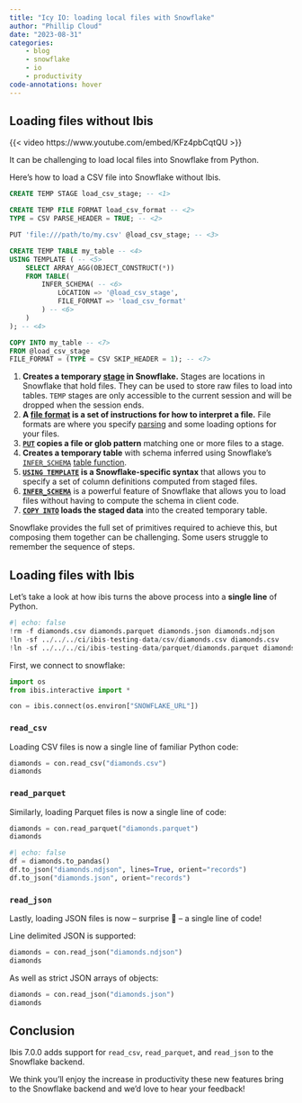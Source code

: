 ```yaml
---
title: "Icy IO: loading local files with Snowflake"
author: "Phillip Cloud"
date: "2023-08-31"
categories:
    - blog
    - snowflake
    - io
    - productivity
code-annotations: hover
---
```

## Loading files without Ibis

{{< video https://www.youtube.com/embed/KFz4pbCqtQU >}}

It can be challenging to load local files into Snowflake from Python.

Here's how to load a CSV file into Snowflake without Ibis.

```sql
CREATE TEMP STAGE load_csv_stage; -- <1>

CREATE TEMP FILE FORMAT load_csv_format -- <2>
TYPE = CSV PARSE_HEADER = TRUE; -- <2>

PUT 'file:///path/to/my.csv' @load_csv_stage; -- <3>

CREATE TEMP TABLE my_table -- <4>
USING TEMPLATE ( -- <5>
    SELECT ARRAY_AGG(OBJECT_CONSTRUCT(*))
    FROM TABLE(
        INFER_SCHEMA( -- <6>
            LOCATION => '@load_csv_stage',
            FILE_FORMAT => 'load_csv_format'
        ) -- <6>
    )
); -- <4>

COPY INTO my_table -- <7>
FROM @load_csv_stage
FILE_FORMAT = (TYPE = CSV SKIP_HEADER = 1); -- <7>
```

1. **Creates a temporary [stage](https://docs.snowflake.com/en/sql-reference/sql/create-stage) in Snowflake.** Stages are locations in Snowflake that hold files. They can be used to store raw files to load into tables. `TEMP` stages are only accessible to the current session and will be dropped when the session ends.
2. **A [file format](https://docs.snowflake.com/en/sql-reference/sql/create-file-format) is a set of instructions for how to interpret a file.** File formats are where you specify [parsing](https://docs.snowflake.com/sql-reference/sql/create-file-format#type-csv) and some loading options for your files.
3. **[`PUT`](https://docs.snowflake.com/en/sql-reference/sql/put) copies a file or glob pattern** matching one or more files to a stage.
4. **Creates a temporary table** with schema inferred using Snowflake's [`INFER_SCHEMA`](https://docs.snowflake.com/en/sql-reference/functions/infer_schema) [table function](https://docs.snowflake.com/en/sql-reference/functions-table).
5. **[`USING TEMPLATE`](https://docs.snowflake.com/sql-reference/sql/create-table#create-table-using-template) is a Snowflake-specific syntax** that allows you to specify a set of column definitions computed from staged files.
6. **[`INFER_SCHEMA`](https://docs.snowflake.com/en/sql-reference/functions/infer_schema)** is a powerful feature of Snowflake that allows you to load files without having to compute the schema in client code.
7. **[`COPY INTO`](https://docs.snowflake.com/en/sql-reference/sql/copy-into-table) loads the staged data** into the created temporary table.

Snowflake provides the full set of primitives required to achieve this, but
composing them together can be challenging. Some users struggle to remember the
sequence of steps.

## Loading files with Ibis

Let's take a look at how ibis turns the above process into a **single line** of Python.

```python
#| echo: false
!rm -f diamonds.csv diamonds.parquet diamonds.json diamonds.ndjson
!ln -sf ../../../ci/ibis-testing-data/csv/diamonds.csv diamonds.csv
!ln -sf ../../../ci/ibis-testing-data/parquet/diamonds.parquet diamonds.parquet
```

First, we connect to snowflake:

```python
import os
from ibis.interactive import *

con = ibis.connect(os.environ["SNOWFLAKE_URL"])
```

### `read_csv`

Loading CSV files is now a single line of familiar Python code:

```python
diamonds = con.read_csv("diamonds.csv")
diamonds
```

### `read_parquet`

Similarly, loading Parquet files is now a single line of code:

```python
diamonds = con.read_parquet("diamonds.parquet")
diamonds
```

```python
#| echo: false
df = diamonds.to_pandas()
df.to_json("diamonds.ndjson", lines=True, orient="records")
df.to_json("diamonds.json", orient="records")
```

### `read_json`

Lastly, loading JSON files is now -- surprise 🥳 -- a single line of code!

Line delimited JSON is supported:

```python
diamonds = con.read_json("diamonds.ndjson")
diamonds
```

As well as strict JSON arrays of objects:

```python
diamonds = con.read_json("diamonds.json")
diamonds
```

## Conclusion

Ibis 7.0.0 adds support for `read_csv`, `read_parquet`, and `read_json` to the
Snowflake backend.

We think you'll enjoy the increase in productivity these new features bring to the
Snowflake backend and we'd love to hear your feedback!
